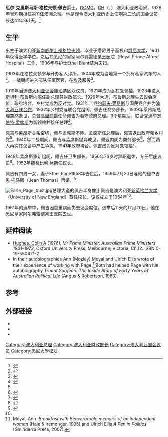 {{noteTA
|1=zh-cn:澳大利亚;zh-tw:澳洲;zh-hk:澳洲
|2=zh-cn:乔治;zh-tw:喬治;zh-hk:佐治
}}
{{Infobox Prime Minister
 | honorific-prefix = [[非常尊敬的|非常尊敬的]]
 | name             = 厄尔·佩吉 爵士<br>Sir Earle Page
 | honorific-suffix = {{post-nominals|country=GBR|GCMG|CH}}
 | image            = Earle Page - Falk Studios (cropped).jpg
 
| order            = {{Flagicon|AUS}} 第11任[[澳大利亚总理|澳大利亚总理]]
 | term_start       = 1939年4月7日
 | term_end         = 1939年4月26日
 | monarch          = [[乔治六世|乔治六世]]
 | governor-general = [[亚历山大·霍尔-鲁斯文，第一代高里伯爵|高里勋爵]] (Lord Gowrie)
 | predecessor      = [[约瑟夫·莱昂斯|约瑟夫·莱昂斯]]
 | successor        = [[罗伯特·孟席斯|罗伯特·孟席斯]]

| office1          = {{link-en|澳大利亚卫生部长|Minister for Health (Australia)|卫生部长}}
| term_start1      = 1949年12月19日
| term_end1        = 1956年1月11日
| primeminister1   = 罗伯特·孟席斯
| predecessor1     = [[尼克·麦肯纳|尼克·麦肯纳]]（Nick McKenna）
| successor1       = [[唐纳德·阿拉斯塔尔·卡梅隆|唐纳德·卡梅隆]] (Donald Cameron)

| term_start2      = 1937年11月29日
| term_end2        = 1938年11月7日
| primeminister2   = [[约瑟夫·莱昂斯|约瑟夫·莱昂斯]]
| predecessor2     = [[比利·休斯|比利·休斯]]
| successor2       = [[哈里·弗尔|哈里·弗尔]]（Harry Foll）

|office3            = {{link-en|澳大利亚商务部长|Minister for Agriculture (Australia)|商务部长}}
|term_start3        = 1940年10月28日
|term_end3          = 1941年10月7日
|primeminister3     = 罗伯特·孟席斯
|predecessor3       = [[阿奇·卡梅隆|阿奇·卡梅隆]]
|successor3        = [[威廉·斯卡利_(澳大利亚政治家)|威廉·斯卡利]]（William Scully）

|term_start4        = 1932年11月9日
|term_end4          = 1939年4月26日
|primeminister4     = [[约瑟夫·莱昂斯|约瑟夫·莱昂斯]]<br>厄尔·佩吉
|predecessor4       = [[弗雷德里克·斯图尔特_(澳大利亚政治家)|弗雷德里克·斯图尔特]] (Frederick Stewart)
|successor4        = [[乔治·麦克利|乔治·麦克利]]（George McLeay）

|office5          = [[财政部长|财政部长]]
|primeminister5   = [[斯坦利·布鲁斯|斯坦利·布鲁斯]]
|term_start5      = 1923年2月9日
|term_end5        = 1929年10月21日
|predecessor5     = 斯坦利·布鲁斯
|successor5       = [[泰德·狄奥多尔|泰德·狄奥多尔]]（Ted Theodore）

|office6          = 第2任[[澳大利亚国家党|乡村党]]领袖
|deputy6          = [[埃德蒙·约维特|埃德蒙·约维特]]（Edmund Jowett）<br>[[亨利·格雷戈里_(政治家)|亨利·格雷戈里]]<br>[[威廉·弗莱明_(澳大利亚政治家)|威廉·弗莱明]]<br>[[威廉·吉布森_(澳大利亚政治家)|威廉·吉布森]]<br>[[托马斯·帕特森|托马斯·帕特森]]<br>[[哈罗德·托尔比|哈罗德·托尔比]]
|term_start6      = 1921年4月5日
|term_end6        = 1939年9月13日
|predecessor6     = [[威廉·麦克威廉斯|威廉·麦克威廉斯]]
|successor6       = [[阿奇·卡梅隆|阿奇·卡梅隆]] (Archie Cameron)

 |office7           =  [[澳大利亚国会|澳大利亚议会]][[庫珀_(澳大利亞國會選區)|庫珀]]选区议员
 |term_start7       = 1919年12月13日
 |term_end7         = 1961年12月9日
 |predecessor7      = [[约翰·汤普森_(澳大利亚政治家)|约翰·汤普森]] (John Thomson)
 |successor7        = [[弗兰克·麦克古伦|弗兰克·麦克古伦]]（McGuren）

 | birth_date       = {{birth date|1880|8|8|df=y}}
 | birth_place      = {{AUS}}[[新南威尔士州|新南威尔士州]][[格拉夫顿|格拉夫顿]]
 | death_date       = {{death date and age|1961|12|20|1880|8|8|df=y}}
 | death_place      = {{AUS}}[[新南威爾斯州|新南威爾斯州]][[悉尼|悉尼]]
 | party            = [[澳大利亚国家党|澳洲乡村党]]
 | alma_mater       = [[悉尼大学|悉尼大学]]
 | spouse           = {{marriage|Ethel Page<br />|1906|1958|reason=死亡}}<br/>{{marriage|Jean Thomas|1959}}
 | children         = 5
}}

'''厄尔·克里斯马斯·格拉夫顿·佩吉'''爵士，[[聖米迦勒及聖喬治勳章|GCMG]]，[[名譽勳位|CH]]（{{lang-en|Sir '''Earle Christmas Grafton Page'''}}，{{bd|1880年|8月8日|1961年|12月20日|}}） 澳大利亚政治家，1929年曾短期担任第11任[[澳洲总理|澳洲总理]]。他是现今澳大利亚历史上任期第二长的国会议员，长达41年361天。<ref>{{cite web|url=http://www.nationals.org.au/About/history.asp|title=Our history of achievement|accessdate=9 November 2007|last=Davey|first=Paul|publisher=The Nationals|archiveurl=https://web.archive.org/web/20071022220725/http://www.nationals.org.au/About/history.asp|archivedate=2007年10月22日|deadurl=yes}}</ref>

==生平==
出生于澳大利亚[[新南威尔士州|新南威尔士州]][[格拉夫顿（新南威尔士州）|格拉夫顿]]，毕业于悉尼男子高校和[[悉尼大学|悉尼大学]]，1901年获得医学学位。之后在悉尼的皇家阿尔弗雷德亲王医院（Royal Prince Alfred Hospital）工作，1906年与护士Ethel Blunt结为夫妇。

1903年在格拉夫顿参与开办私人诊所，1904年成为当地第一个拥有私家汽车的人<ref name=naaey>{{cite web|title=Earle Page, Early years|work=Australia's Prime Ministers|publisher=[[National_Archives_of_Australia|National Archives of Australia]]|url=http://primeministers.naa.gov.au/primeministers/page/before-office.aspx#section1|accessdate=19 March 2010|archive-url=https://web.archive.org/web/20100718002920/http://primeministers.naa.gov.au/primeministers/page/before-office.aspx#section1|archive-date=2010-07-18|dead-url=yes}}</ref>。一战期间进入部队任军医官，在[[埃及|埃及]]服役<ref>{{cite web |url=http://discoveringanzacs.naa.gov.au/browse/person/176168 |title=First World War Service Record – Earl Page |publisher=[[National_Archives_of_Australia|National Archives of Australia]] |accessdate=October 9, 2014 |archive-date=2019-10-19 |archive-url=https://web.archive.org/web/20191019162956/https://discoveringanzacs.naa.gov.au/browse/person/176168 |dead-url=no }}</ref>。

1919年当选[[澳大利亚国会|澳大利亚议会]][[庫珀_(澳大利亞國會選區)|庫珀]]选区众议员，1921年成为[[澳大利亚国家党|乡村党]]领袖，1923年进入[[斯坦利·布鲁斯|斯坦利·布鲁斯]]内阁任副总理兼财政部长。1929年大选，布鲁斯总理失去议会席位，政府垮台，乡村党成为反对党。1931年工党[[约瑟夫·莱昂斯|约瑟夫·莱昂斯]]与国民党合并为[[聯合澳洲黨_(1931年)|澳大利亚联合党]]，1932年乡村党与联合党组阁，佩吉任商务部长。1939年莱昂斯总理突然逝世，总督[[亚历山大·霍尔-鲁斯文，第一代高里伯爵|高里勋爵]]任命佩吉为看守政府总理。3个星期后，联合党选举[[罗伯特·孟席斯|罗伯特·孟席斯]]为新领袖并接任总理<ref name=naasio>{{cite web|title=Earle Page, In office|work=Australia's Prime Ministers|publisher=[[National_Archives_of_Australia|National Archives of Australia]]|url=http://primeministers.naa.gov.au/primeministers/page/in-office.aspx|accessdate=19 March 2010|archive-url=https://web.archive.org/web/20100718003048/http://primeministers.naa.gov.au/primeministers/page/in-office.aspx|archive-date=2010-07-18|dead-url=yes}}</ref>。

<!-- 檔案不存在 [[File:Earlepage.jpg|left]] ，可從英文維基百科取得 -->
佩吉与莱昂斯关系密切，但与孟席斯不睦。孟席斯任总理后，佩吉退出政府和乡村党<ref name=naasio />。1940年二战期间，佩吉与孟席斯抛弃成见，重返内阁为商务部长<ref name=adb>{{Australian Dictionary of Biography|last=Bridge|first=Carl|year=1988|id=A110127b|title= Page, Sir Earle Christmas Grafton (1880–1961)|accessdate=19 March 2010}}</ref>。然而两人再次在议会中产生争执，1941年政府垮台。佩吉成为反对党领袖<ref name=naainop>{{cite web|title=Earle Page, In Opposition 1941–49|work=Australia's Prime Ministers|publisher=[[National_Archives_of_Australia|National Archives of Australia]]|url=http://primeministers.naa.gov.au/primeministers/page/after-office.aspx#section3|accessdate=19 March 2010|archive-date=2019-03-11|archive-url=https://web.archive.org/web/20190311150530/http://primeministers.naa.gov.au/primeministers/page/after-office.aspx#section3|dead-url=no}}</ref>。

1949年孟席斯重新组阁，佩吉任卫生部长。1956年76岁时辞职退休，专任后座议员<ref name=naasmh>{{cite web|title=Earle Page, Minister for Health 1949–56|work=Australia's Prime Ministers|publisher=[[National_Archives_of_Australia|National Archives of Australia]]|url=http://primeministers.naa.gov.au/primeministers/page/after-office.aspx#section4|accessdate=19 March 2010|archive-date=2019-03-11|archive-url=https://web.archive.org/web/20190311150530/http://primeministers.naa.gov.au/primeministers/page/after-office.aspx#section4|dead-url=no}}</ref>。1952年接替[[比利·休斯|比利·休斯]]任议长。

佩吉有四男一女，妻子Ethel Page1958年去世后，1959年7月20日与他的秘书吉恩·托马斯（Jean Thomas）再婚。<ref>{{cite web|last=Bridge|first=Carl|url=http://adb.anu.edu.au/biography/page-sir-earle-christmas-grafton-7941|title=Biography – Sir Earle Christmas Grafton Page at|publisher=adb.anu.edu.au|accessdate=4 November 2011|archive-date=2011-08-15|archive-url=https://web.archive.org/web/20110815181337/http://adb.anu.edu.au/biography/page-sir-earle-christmas-grafton-7941|dead-url=no}}</ref>

[[File:Earle_Page_bust.jpg|thumb]]总理大道的佩吉半身像]]
佩吉是澳大利亚[[新英格兰大学|新英格兰大学]]（University of New England）首任校长，该校成立于1954年<ref name=naasmh/>。

1961年的选举中，佩吉因患重病而失去议会席位，选举后11天的12月20日，他在悉尼皇家阿尔弗雷德亲王医院去世。

==延伸阅读==
* [[科林·休斯|Hughes, Colin A]] (1976), ''Mr Prime Minister. Australian Prime Ministers 1901–1972'', Oxford University Press, Melbourne, Victoria, Ch.12. ISBN 0-19-550471-2
* In their autobiographies Ann (Mozley) Moyal and Ulrich Ellis wrote of their experience of working with Page.<ref>Moyal, Ann. ''Breakfast with Beaverbrook: memoirs of an independent woman'' (Hale & Iremonger, 1995) and Ulrich Ellis ''A Pen in Politics'' (Gininderra Press, 2007).</ref>Both had helped Page with his autobiography ''Truant Surgeon: The Inside Story of Forty Years of Australian Political Life'' (Angus & Robertson, 1963).

==参考==
{{Reflist|colwidth=30em}}

==外部链接==
{{Commons category|Earle Page}}
*{{cite web|title=Earle Page|work=Australia's Prime Ministers|publisher=[[National_Archives_of_Australia|National Archives of Australia]]|url=http://primeministers.naa.gov.au/primeministers/page|accessdate=19 March 2010|archive-url=https://web.archive.org/web/20100324050747/http://primeministers.naa.gov.au/primeministers/page/|archive-date=2010-03-24|dead-url=yes}}
*{{cite web|title=Earle Page|publisher=[[National_Museum_of_Australia|National Museum of Australia]]|url=http://www.nma.gov.au/education/school_resources/websites_and_interactives/primeministers/earle_page|accessdate=19 March 2010|archive-date=2011-11-13|archive-url=https://web.archive.org/web/20111113030029/http://www.nma.gov.au/education/school_resources/websites_and_interactives/primeministers/earle_page/|dead-url=no}}
*{{Australian Dictionary of Biography|last=Bridge|first=Carl|year=1988|id2=page-sir-earle-christmas-grafton-7941|title=Page, Sir Earle Christmas Grafton (1880–1961)|accessdate=19 March 2010}}

{{s-start}}
{{s-par | au}}
{{s-bef | before=[[约翰·汤普森_(澳大利亚政治家)|约翰·汤普森]]}}
{{s-ttl | title=[[庫珀_(澳大利亞國會選區)|庫珀选区议员]]|years=1919–1961}}
{{s-aft | after=[[弗兰克·麦克古伦|弗兰克·麦克古伦]]}}
{{s-bef |rows=2| before=[[比利·休斯|比利·休斯]]}}
{{s-ttl | title={{link-en|澳大利亚众议院议长|Father of the Australian House of Representatives|众议院议长}} | years=1952–1961}}
{{s-aft |rows=2| after=[[埃迪·瓦德|埃迪·瓦德]]}}
{{s-ttl | title={{link-en|国会议长|Father of the Australian Parliament|澳大利亚国会议长}} | years=1952–1961}}
{{s-ppo}}
{{s-new | party}}
{{s-ttl | title=[[澳大利亚国家党|乡村党领袖]] | years=1922–1939}}
{{s-aft | after=[[阿奇·卡梅隆|阿奇·卡梅隆]]}}
{{s-new | title}}
{{s-ttl | title=[[澳大利亚国家党|乡村党]]联邦总裁 | years=1926–1961}}
{{s-aft | after=[[威廉·莫斯|威廉·莫斯]]}}
{{s-off}}
{{s-bef | before=[[斯坦利·布鲁斯|斯坦利·布鲁斯]]}}
{{s-ttl | title=[[财政部长|财政部长]] | years=1923–1929}}
{{s-aft | after=[[泰德·狄奥多尔|E·G·狄奥多尔]]}}
{{s-bef | before=[[弗雷德里克·斯图尔特_(澳大利亚政治家)|弗雷德里克·斯图尔特]]}}
{{s-ttl | title= {{link-en|澳大利亚商务部长|Minister for Agriculture, Fisheries and Forestry (Australia)|商务部长}} | years=1934–1939}}
{{s-aft | after= [[乔治·麦克利|乔治·麦克利]]}}
{{s-bef | before=[[比利·休斯|比利·休斯]]}}
{{s-ttl | title={{link-en|澳大利亚卫生部长|Minister for Health (Australia)|卫生部长}} | years=1937–1938}}
{{s-aft | after= [[哈里·弗尔|哈里·弗尔]]}}
{{s-bef | before=[[阿奇·卡梅隆|阿奇·卡梅隆]]}}
{{s-ttl | title= 商务部长 |years=1940–1941}}
{{s-aft | after= [[威廉·斯卡利_(澳大利亚政治家)|威廉·斯卡利]]}}
{{s-bef | before=[[尼克·麦肯纳|尼克·麦肯纳]]}}
{{s-ttl | title= 卫生部长 |years=1949–1956}}
{{s-aft | after=[[唐纳德·阿拉斯塔尔·卡梅隆|唐纳德·卡梅隆]]}}
{{s-aca}}
{{s-new}}
{{s-ttl | title=[[新英格兰大学|新英格兰大学]]校长|years=1954–1960}}
{{s-aft | after=[[菲利普·赖特_(田园诗人)|菲利普·赖特]]}}
{{s-end}}

{{澳大利亚总理}}

{{Authority control}}

{{DEFAULTSORT:Page, Earle}}
[[Category:澳大利亚总理|Category:澳大利亚总理]]
[[Category:澳大利亚财政部长|Category:澳大利亚财政部长]]
[[Category:澳大利亚国会议员|Category:澳大利亚国会议员]]
[[Category:悉尼大學校友|Category:悉尼大學校友]]